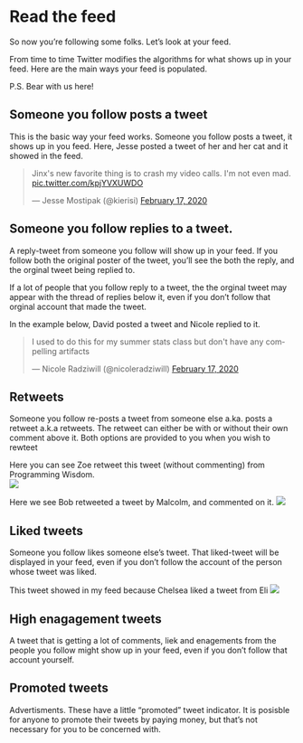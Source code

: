 # Read the feed

So now you're following some folks. Let's look at your feed. 

<feed gif>

From time to time Twitter modifies the algorithms for what shows up in your feed. Here are the main ways your feed is populated. 

P.S. Bear with us here! 

## Someone you follow posts a tweet

This is the basic way your feed works. Someone you follow posts a tweet, it shows up in you feed. 
Here, Jesse posted a tweet of her and her cat and it showed in the feed. 

<blockquote class="twitter-tweet"><p lang="en" dir="ltr">Jinx&#39;s new favorite thing is to crash my video calls. I&#39;m not even mad. <a href="https://t.co/kpjYVXUWDO">pic.twitter.com/kpjYVXUWDO</a></p>&mdash; Jesse Mostipak (@kierisi) <a href="https://twitter.com/kierisi/status/1229274459649052672?ref_src=twsrc%5Etfw">February 17, 2020</a></blockquote> <script async src="https://platform.twitter.com/widgets.js" charset="utf-8"></script>

## Someone you follow replies to a tweet. 

A reply-tweet from someone you follow will show up in your feed. If you follow both the original poster of the tweet, you'll see the both the reply, and the orginal tweet being replied to. 

If a lot of people that you follow reply to a tweet, the the orginal tweet may appear with the thread of replies below it, even if you don't follow that orginal account that made the tweet.

In the example below, David posted a tweet and Nicole replied to it. 

<blockquote class="twitter-tweet"><p lang="en" dir="ltr">I used to do this for my summer stats class but don&#39;t have any compelling artifacts</p>&mdash; Nicole Radziwill (@nicoleradziwill) <a href="https://twitter.com/nicoleradziwill/status/1229409187916062720?ref_src=twsrc%5Etfw">February 17, 2020</a></blockquote> <script async src="https://platform.twitter.com/widgets.js" charset="utf-8"></script>



## Retweets   

Someone you follow re-posts a tweet from someone else a.ka. posts a retweet a.k.a retweets. The retweet can either be with or without their own comment above it. Both options are provided to you when you wish to rewteet


Here you can see Zoe retweet this tweet (without commenting) from Programming Wisdom.
<br/>
![](images/retweet.jpg)

Here we see Bob retweeted a tweet by Malcolm, and commented on it. 
![](images/feed_share_info.jpg)

## Liked tweets

Someone you follow likes someone else's tweet. That liked-tweet will be displayed in your feed, even if you don't follow the account of the person whose tweet was liked. 

This tweet showed in my feed because Chelsea liked a tweet from Eli
![](images/feed_liked_tweet.jpg)


## High enagagement tweets
A tweet that is getting a lot of comments, liek and enagements from the people you follow might show up in your feed, even if you don't follow that account yourself. 

<high engagement tweet>


## Promoted tweets
Advertisments. These have a little "promoted" tweet indicator. It is posisble for anyone to promote their tweets by paying money, but that's not necessary for you to be concerned with. 





